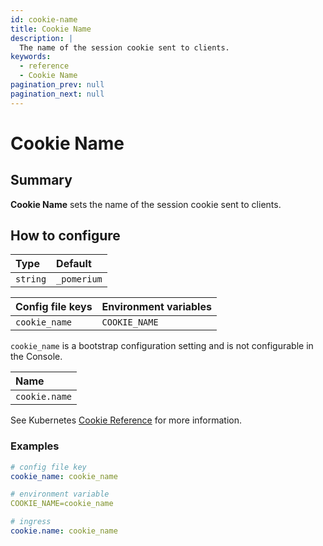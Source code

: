 ```yaml
---
id: cookie-name
title: Cookie Name
description: |
  The name of the session cookie sent to clients.
keywords:
  - reference
  - Cookie Name
pagination_prev: null
pagination_next: null
---
```



# Cookie Name

## Summary

**Cookie Name** sets the name of the session cookie sent to clients.

## How to configure

| **Type** | **Default** |
| :------- | :---------- |
| `string` | `_pomerium` |

<Tabs>
<TabItem value="Core" label="Core">

| **Config file keys** | **Environment variables** |
| :------------------- | :------------------------ |
| `cookie_name`        | `COOKIE_NAME`             |

</TabItem>
<TabItem value="Enterprise" label="Enterprise">

`cookie_name` is a bootstrap configuration setting and is not configurable in the Console.

</TabItem>
<TabItem value="Kubernetes" label="Kubernetes">

| **Name**      |
| :------------ |
| `cookie.name` |

See Kubernetes [Cookie Reference](/docs/deploying/k8s/reference#cookie) for more information.

</TabItem>
</Tabs>

### Examples

```yaml
# config file key
cookie_name: cookie_name

# environment variable
COOKIE_NAME=cookie_name

# ingress
cookie.name: cookie_name
```

